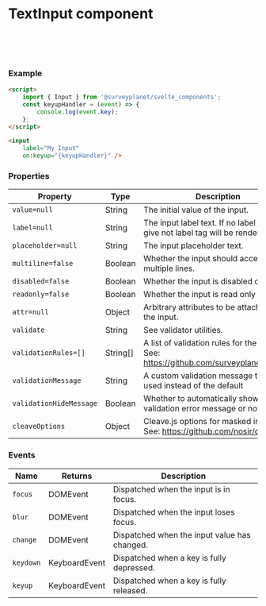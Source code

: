 

<Meta
	title="Form controls/Text input"
	component={TextInput}
/>

# TextInput component

<div id="example">
	<Story id="form-controls-text-input--basic" />
	<br/>
    <Story id="form-controls-text-input--multiline" />
	<br/>
    <Story id="form-controls-text-input--validate" />
	<br/>
    <Story id="form-controls-text-input--masked" />

</div>

### Example

```html
<script>
	import { Input } from '@surveyplanet/svelte_components';
	const keyupHandler = (event) => {
		console.log(event.key);
	};
</script>

<input
	label="My Input"
	on:keyup="{keyupHandler}" />
```

### Properties

| Property                | Type     | Description                                                                              |
| ----------------------- | -------- | ---------------------------------------------------------------------------------------- |
| `value=null`            | String   | The initial value of the input.                                                          |
| `label=null`            | String   | The input label text. If no label text is give not label tag will be rendered.           |
| `placeholder=null`      | String   | The input placeholder text.                                                              |
| `multiline=false`       | Boolean  | Whether the input should accept multiple lines.                                          |
| `disabled=false`        | Boolean  | Whether the input is disabled or not.                                                    |
| `readonly=false`        | Boolean  | Whether the input is read only or not.                                                   |
| `attr=null`             | Object   | Arbitrary attributes to be attached to the input.                                        |
| `validate`              | String   | See validator utilities.                                                                 |
| `validationRules=[]`    | String[] | A list of validation rules for the input. See: https://github.com/surveyplanet/utilities |
| `validationMessage`     | String   | A custom validation message to be used instead of the default                            |
| `validationHideMessage` | Boolean  | Whether to automatically show the validation error message or not.                       |
| `cleaveOptions`         | Object   | Cleave.js options for masked input. See: https://github.com/nosir/cleave.js              |

### Events

| Name      | Returns       | Description                                  |
| --------- | ------------- | -------------------------------------------- |
| `focus`   | DOMEvent      | Dispatched when the input is in focus.       |
| `blur`    | DOMEvent      | Dispatched when the input loses focus.       |
| `change`  | DOMEvent      | Dispatched when the input value has changed. |
| `keydown` | KeyboardEvent | Dispatched when a key is fully depressed.    |
| `keyup`   | KeyboardEvent | Dispatched when a key is fully released.     |
